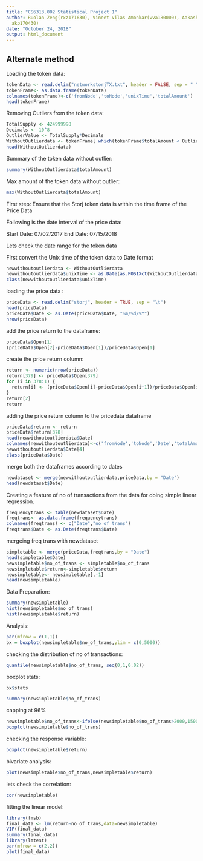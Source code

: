 ```yaml
---
title: "CS6313.002 Statistical Project 1"
author: Ruolan Zeng(rxz171630), Vineet Vilas Amonkar(vva180000), Aakash Kamlesh Punjabi(
  akp170430)
date: "October 24, 2018"
output: html_document
---
```

## Alternate method

Loading the token data:


```r
tokenData <- read.delim("networkstorjTX.txt", header = FALSE, sep = " ")
tokenFrame<- as.data.frame(tokenData)
colnames(tokenFrame)<-c('fromNode','toNode','unixTime','totalAmount')
head(tokenFrame)
```

Removing Outliers from the token data:


```r
TotalSupply <- 424999998
Decimals <- 10^8
OutlierValue <- TotalSupply*Decimals
WithoutOutlierdata <- tokenFrame[ which(tokenFrame$totalAmount < OutlierValue),]
head(WithoutOutlierdata)


```

Summary of the token data without outlier:

```r
summary(WithoutOutlierdata$totalAmount)

```

Max amount of the token data without outlier:

```r
max(WithoutOutlierdata$totalAmount)
```

First step: Ensure that the Storj token data is within the time frame of the Price Data

Following is the date interval of the price data:

Start Date: 07/02/2017
End Date: 07/15/2018

Lets check the date range for the token data

First convert the Unix time of the token data to Date format

```r
newwithoutoutlierdata <- WithoutOutlierdata
newwithoutoutlierdata$unixTime <- as.Date(as.POSIXct(WithoutOutlierdata$unixTime,origin="1970-01-01",tz="GMT"))
class(newwithoutoutlierdata$unixTime)


```

loading the price data :
```r
priceData <- read.delim("storj", header = TRUE, sep = "\t")
head(priceData)
priceData$Date <- as.Date(priceData$Date, "%m/%d/%Y")
nrow(priceData)
```
add the price return to the dataframe:

```r

priceData$Open[1]
(priceData$Open[2]-priceData$Open[1])/priceData$Open[1]


```
create the price return column:
```r
return <- numeric(nrow(priceData))
return[379] <- priceData$Open[379]
for (i in 378:1) {
  return[i] <- (priceData$Open[i]-priceData$Open[i+1])/priceData$Open[i+1]
}
return[2]
return
```
adding the price return column to the pricedata dataframe
```r
priceData$return <- return
priceData$return[378]
head(newwithoutoutlierdata$Date)
colnames(newwithoutoutlierdata)<-c('fromNode','toNode','Date','totalAmount')
newwithoutoutlierdata$Date[4]
class(priceData$Date)
```
merge both the dataframes according to dates
```r
newdataset <- merge(newwithoutoutlierdata,priceData,by = "Date")
head(newdataset$Date)
```


Creating  a feature of no of transactions from the data for doing simple linear regression.

```r
frequencytrans <- table(newdataset$Date)
freqtrans<- as.data.frame(frequencytrans)
colnames(freqtrans) <- c("Date","no_of_trans")
freqtrans$Date <- as.Date(freqtrans$Date)
```
mergeing 
 freq trans with newdataset
 
```r
simpletable <- merge(priceData,freqtrans,by = "Date")
head(simpletable$Date)
newsimpletable$no_of_trans <- simpletable$no_of_trans
newsimpletable$return<-simpletable$return
newsimpletable<- newsimpletable[,-1]
head(newsimpletable)
```
Data Preparation:

```r
summary(newsimpletable)
hist(newsimpletable$no_of_trans)
hist(newsimpletable$return)
```

Analysis:

```r
par(mfrow = c(1,1))
bx = boxplot(newsimpletable$no_of_trans,ylim = c(0,5000))
```
checking the distribution of no of transactions:

```r
quantile(newsimpletable$no_of_trans, seq(0,1,0.02))
```
boxplot stats:
```r
bx$stats
```
```r
summary(newsimpletable$no_of_trans)
```
capping at 96%

```r
newsimpletable$no_of_trans<-ifelse(newsimpletable$no_of_trans>2000,1500,newsimpletable$no_of_trans)
boxplot(newsimpletable$no_of_trans)
```
checking the response variable:

```r
boxplot(newsimpletable$return)
```
bivariate analysis:

```r

plot(newsimpletable$no_of_trans,newsimpletable$return)

```

lets check the correlation:

```r
cor(newsimpletable)
```

fitting the linear model:

```r
library(fmsb)
final_data <- lm(return~no_of_trans,data=newsimpletable)
VIF(final_data)
summary(final_data)
library(lmtest)
par(mfrow = c(2,2))
plot(final_data)
```

